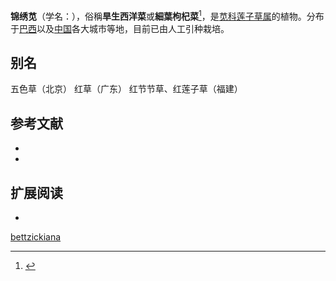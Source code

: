 {{Speciesbox
| name = 锦绣苋
| status = 
| status_system = 
| image = Alternanthera amoena-Flower-2.jpg
| genus = Alternanthera
| species = bettzickiana
| authority = (Regel) Nichols.
}}

'''锦绣苋'''（学名：{{lang|la|''Alternanthera bettzickiana''}}），俗稱'''旱生西洋菜'''或'''細葉枸杞菜'''<ref name="seablue.hk">{{cite web |url=https://seablue.hk/?p=6475 |title=〈香港陽台盆栽種植〉台灣細葉枸杞菜 / 泰國枸杞葉 / 錦繡莧 / 旱生西洋菜 |date=2018-09-30 |access-date=2018-11-01 |language=zh-hant |archive-date=2019-07-10 |archive-url=https://web.archive.org/web/20190710165636/https://seablue.hk/?p=6475 |dead-url=no }}</ref>，是[[苋科|苋科]][[莲子草属|莲子草属]]的植物。分布于[[巴西|巴西]]以及[[中国|中国]]各大城市等地，目前已由人工引种栽培。

== 别名 ==
五色草（北京） 红草（广东） 红节节草、红莲子草（福建）

== 参考文献 ==
{{reflist}}
<div class="references-small">
* {{cite web| url =http://www.bioinfo.cn/db05/KmzwSpecies.php?action=view&id=715| title =锦绣苋| work =《中国高等植物数据库全库》| publisher =中国科学院微生物研究所| author =昆明植物研究所| accessdate =2009-02-21| deadurl =yes| archiveurl =https://web.archive.org/web/20160305003721/http://www.bioinfo.cn/db05/KmzwSpecies.php?action=view&id=715| archivedate =2016-03-05}}
* {{TaiBNET| zh=毛蓮子草 | id=202669 | binomial=Alternanthera bettzickiana | authority=(Regel) Nicholson, 1884 | var= | accessdate=2013-01-24}}
</div>

== 扩展阅读 ==
{{refbegin}}
* {{wikispecies-inline|Alternanthera bettzickiana|毛蓮子草}}
{{refend}}
{{Taxonbar|from=Q2840378}}

{{DEFAULTSORT:Alternanthera bettzickiana}}
[[Category:莲子草属|bettzickiana]]


{{Amaranthaceae-stub}}